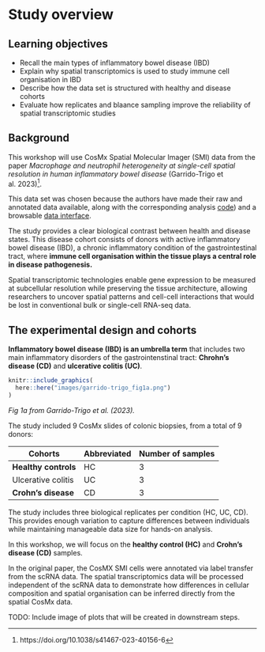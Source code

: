 # Study overview

## Learning objectives

- Recall the main types of inflammatory bowel disease (IBD)
- Explain why spatial transcriptomics is used to study immune cell organisation
in IBD  
- Describe how the data set is structured with healthy and disease cohorts
- Evaluate how replicates and blaance sampling improve the reliability of
spatial transcriptomic studies

## Background

This workshop will use CosMx Spatial Molecular Imager (SMI) data from the paper
_Macrophage and neutrophil heterogeneity
at single-cell spatial resolution in human inflammatory bowel disease_
(Garrido-Trigo et al. 2023)[^1].

[^1]: https://doi.org/10.1038/s41467-023-40156-6

This data set was chosen because the authors have made their raw and
annotated data available, along with the corresponding analysis
[code](https://github.com/HelenaLC/CosMx-SMI-IBD)) and a browsable
[data interface](https://servidor2-ciberehd.upc.es/external/garrido/app/).

The study provides a clear biological contrast between health and disease
states. This disease cohort consists of donors with active inflammatory bowel
disease (IBD), a chronic inflammatory condition of the gastrointestinal tract,
where **immune cell organisation within the tissue plays a central role in
disease pathogenesis.**

Spatial transcriptomic technologies enable gene expression to be measured at
subcellular resolution while preserving the tissue architecture, allowing
researchers to uncover spatial patterns and cell-cell interactions that would be
lost in conventional bulk or single-cell RNA-seq data. 

## The experimental design and cohorts

**Inflammatory bowel disease (IBD) is an umbrella term** that includes two main inflammatory disorders of the gastrointenstinal tract: **Chrohn's disease (CD)** and **ulcerative colitis (UC)**.

```r
knitr::include_graphics(
  here::here("images/garrido-trigo_fig1a.png")
)
```

_Fig 1a from Garrido-Trigo et al. (2023)._

The study included 9 CosMx slides of colonic biopsies, from a total of 9 donors:

| Cohorts                | Abbreviated | Number of samples |
| ---------------------- | ----------- | ----------------- |
| **Healthy controls**   | HC          | 3                 |
| Ulcerative colitis     | UC          | 3                 |
| **Crohn's disease**    | CD          | 3                 |

The study includes three biological replicates per condition (HC, UC, CD). This
provides enough variation to capture differences between individuals while
maintaining manageable data size for hands-on analysis.

In this workshop, we will focus on the **healthy control (HC)**
and **Crohn's disease (CD)** samples.

In the original paper, the CosMX SMI cells were annotated via label transfer from
the scRNA data. The spatial transcriptomics data will be processed independent of the scRNA data to demonstrate how differences in cellular composition and spatial organisation can be inferred directly from the spatial CosMx data.

TODO: Include image of plots that will be created in downstream steps.
